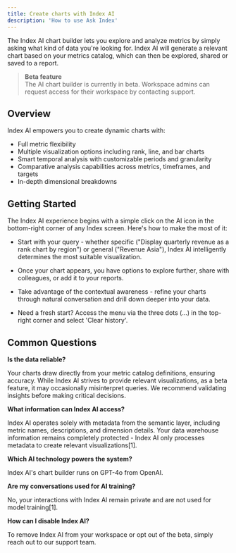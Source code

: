 ```yaml
---
title: Create charts with Index AI
description: 'How to use Ask Index'
---
```

The Index AI chart builder lets you explore and analyze metrics by simply asking what kind of data you're looking for. Index AI will generate a relevant chart based on your metrics catalog, which can then be explored, shared or saved to a report.

> **Beta feature**  
> The AI chart builder is currently in beta. Workspace admins can request access for their workspace by contacting support.


## Overview

Index AI empowers you to create dynamic charts with:

- Full metric flexibility
- Multiple visualization options including rank, line, and bar charts
- Smart temporal analysis with customizable periods and granularity
- Comparative analysis capabilities across metrics, timeframes, and targets
- In-depth dimensional breakdowns

## Getting Started

The Index AI experience begins with a simple click on the AI icon in the bottom-right corner of any Index screen. Here's how to make the most of it:

- Start with your query - whether specific ("Display quarterly revenue as a rank chart by region") or general ("Revenue Asia"), Index AI intelligently determines the most suitable visualization.

- Once your chart appears, you have options to explore further, share with colleagues, or add it to your reports.

- Take advantage of the contextual awareness - refine your charts through natural conversation and drill down deeper into your data.

- Need a fresh start? Access the menu via the three dots (…) in the top-right corner and select 'Clear history'.

## Common Questions

**Is the data reliable?**

Your charts draw directly from your metric catalog definitions, ensuring accuracy. While Index AI strives to provide relevant visualizations, as a beta feature, it may occasionally misinterpret queries. We recommend validating insights before making critical decisions.

**What information can Index AI access?**

Index AI operates solely with metadata from the semantic layer, including metric names, descriptions, and dimension details. Your data warehouse information remains completely protected - Index AI only processes metadata to create relevant visualizations[1].

**Which AI technology powers the system?**

Index AI's chart builder runs on GPT-4o from OpenAI.

**Are my conversations used for AI training?**

No, your interactions with Index AI remain private and are not used for model training[1].

**How can I disable Index AI?**

To remove Index AI from your workspace or opt out of the beta, simply reach out to our support team.